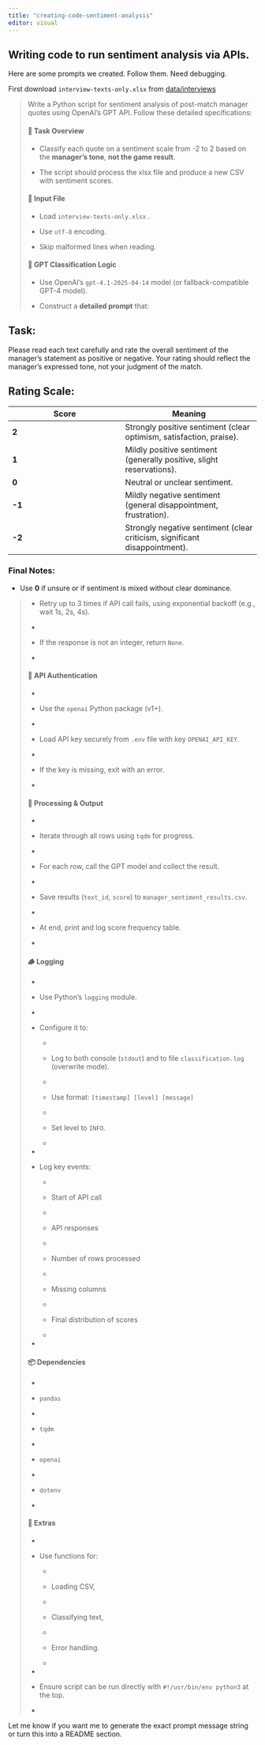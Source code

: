 ```yaml
---
title: "creating-code-sentiment-analysis"
editor: visual
---
```


## Writing code to run sentiment analysis via APIs.

Here are some prompts we created. Follow them. Need debugging.

First download `interview-texts-only.xlsx` from [data/interviews](/data/interviews/interview-texts-only.xlsx)

> Write a Python script for sentiment analysis of post-match manager quotes using OpenAI's GPT API. Follow these detailed specifications:
>
> #### 🎯 **Task Overview**
>
> -   Classify each quote on a sentiment scale from -2 to 2 based on the **manager's tone**, **not the game result**.
>
> -   The script should process the xlsx file and produce a new CSV with sentiment scores.
>
> #### 📁 **Input File**
>
> -   Load `interview-texts-only.xlsx` .
>
> -   Use `utf-8` encoding.
>
> -   Skip malformed lines when reading.
>
> #### 🧠 **GPT Classification Logic**
>
> -   Use OpenAI’s `gpt-4.1-2025-04-14` model (or fallback-compatible GPT-4 model).
>
> -   Construct a **detailed prompt** that:

## Task:

Please read each text carefully and rate the overall sentiment of the manager's statement as positive or negative.
Your rating should reflect the manager’s expressed tone, not your judgment of the match.

## Rating Scale:

| **Score** | **Meaning** |
|----------|------------|
| **2** | Strongly positive sentiment (clear optimism, satisfaction, praise). |
| **1** | Mildly positive sentiment (generally positive, slight reservations). |
| **0** | Neutral or unclear sentiment. |
| **-1** | Mildly negative sentiment (general disappointment, frustration). |
| **-2** | Strongly negative sentiment (clear criticism, significant disappointment). |

### Final Notes:
- Use **0** if unsure or if sentiment is mixed without clear dominance.



>
> -   Retry up to 3 times if API call fails, using exponential backoff (e.g., wait 1s, 2s, 4s).
>
> -   
>
> -   If the response is not an integer, return `None`.
>
> -   
>
> #### 🔐 **API Authentication**
>
> -   
>
> -   Use the `openai` Python package (v1+).
>
> -   
>
> -   Load API key securely from `.env` file with key `OPENAI_API_KEY`.
>
> -   
>
> -   If the key is missing, exit with an error.
>
> -   
>
> #### 🧪 **Processing & Output**
>
> -   
>
> -   Iterate through all rows using `tqdm` for progress.
>
> -   
>
> -   For each row, call the GPT model and collect the result.
>
> -   
>
> -   Save results (`text_id`, `score`) to `manager_sentiment_results.csv`.
>
> -   
>
> -   At end, print and log score frequency table.
>
> -   
>
> #### 🪵 **Logging**
>
> -   
>
> -   Use Python’s `logging` module.
>
> -   
>
> -   Configure it to:
>
>     -   
>
>     -   Log to both console (`stdout`) and to file `classification.log` (overwrite mode).
>
>     -   
>
>     -   Use format: `[timestamp] [level] [message]`
>
>     -   
>
>     -   Set level to `INFO`.
>
>     -   
>
> -   
>
> -   Log key events:
>
>     -   
>
>     -   Start of API call
>
>     -   
>
>     -   API responses
>
>     -   
>
>     -   Number of rows processed
>
>     -   
>
>     -   Missing columns
>
>     -   
>
>     -   Final distribution of scores
>
>     -   
>
> -   
>
> #### 📦 **Dependencies**
>
> -   
>
> -   `pandas`
>
> -   
>
> -   `tqdm`
>
> -   
>
> -   `openai`
>
> -   
>
> -   `dotenv`
>
> -   
>
> #### 🔁 **Extras**
>
> -   
>
> -   Use functions for:
>
>     -   
>
>     -   Loading CSV,
>
>     -   
>
>     -   Classifying text,
>
>     -   
>
>     -   Error handling.
>
>     -   
>
> -   
>
> -   Ensure script can be run directly with `#!/usr/bin/env python3` at the top.
>
> -   

Let me know if you want me to generate the exact prompt message string or turn this into a README section.
